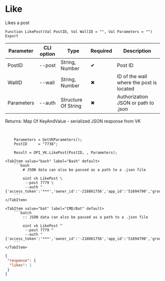 ﻿---
sidebar_position: 1
description: Like and other functions to work with VK in the Open Integration Package, a free open-source integration library for 1C:Enterprise 8, OneScript and CLI
keywords: [1C, 1С, 1С:Enterprise, 1С:Enterprise 8.3, API, Integration, Services, Exchange, OneScript, CLI, VK]
---


# Like
 Likes a post



`Function LikePost(Val PostID, Val WallID = "", Val Parameters = "") Export`

  | Parameter | CLI option | Type | Required | Description |
  |-|-|-|-|-|
  | PostID | --post | String, Number | &#x2714; | Post ID |
  | WallID | --wall | String, Number | &#x2716; | ID of the wall where the post is located |
  | Parameters | --auth | Structure Of String | &#x2716; | Authorization JSON or path to .json |

  
  Returns:  Map Of KeyAndValue - serialized JSON response from VK

<br/>




```bsl title="1C:Enterprise/OneScript code example"
    Parameters = GetVKParameters();
    PostID     = "7738";

    Result = OPI_VK.LikePost(PostID, , Parameters);
```
 

 <Tabs>
  
    <TabItem value="bash" label="Bash" default>
        ```bash
            # JSON data can also be passed as a path to a .json file
            
            oint vk LikePost \
             --post 7779 \
             --auth "{'access_token':'***','owner_id':'-218861756','app_id':'51694790','group_id':'218861756'}"
        ```
    </TabItem>
  
    <TabItem value="bat" label="CMD/Bat" default>
        ```batch
            :: JSON data can also be passed as a path to a .json file
            
            oint vk LikePost ^
             --post 7779 ^
             --auth "{'access_token':'***','owner_id':'-218861756','app_id':'51694790','group_id':'218861756'}"
        ```
    </TabItem>
</Tabs>


```json title="Result"
{
 "response": {
  "likes": 1
 }
}
```
